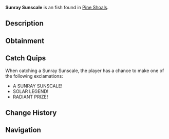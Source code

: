 {{FishInfobox
|image          = Sunray Sunscale.png
|rarity         = Exotic
|sea            = Second Sea
|location       = [[Pine Shoals]]
|sublocation    = 
|sources        = Fishing Rod
|radar_location = 
|prog_speed     = -65
|xp             = 4500
|weather        = Clear
|time           = Day
|season         = Summer
|bait           = 
|base_weight    = 20
|base_value     = 8450
|weight_range   = 12
|base_chance    = 1
|base_resil     = 15
}}
'''Sunray Sunscale''' is an {{Rarity|Exotic}} fish found in [[Pine Shoals]].

== Description ==
{{Description|A radiant scaler that basks in sunray glory.|Bestiary Entry}}

== Obtainment ==
{{Description|It shines where the sun touches the sea.|Bestiary Hint}}
{{Fish Availability|
Pine Shoals
|top_rods      = 
Free Spirit Rod\16994.87\106972.85;
Egg Rod\12842.26\88377.12;
Leviathan's Fang Rod\12573.18\73061.66;
Verdant Shear Rod\12178.04\83806.1;
Azure Of Lagoon\12120.3\86377.19;
Resourceful Rod\10104.98\92327.39;
Destiny Rod\8322.55\64361.02;
Blazebringer Rod\12114.39\87606.02;
Trident Rod\11426.63\67174.97;
Seraphic Rod\8766.21\58718.59;
Ethereal Prism Rod\8706.89\63072.84;
No-Life Rod\8601.81\52282.73;
Challenger's Rod\8135.67\50692.32;
Rod Of The Forgotten Fang\7845.12\53312.65;
Rod Of The Exalted One\7770.72\55297.01;
Rod Of The Depths\7417.66\49389.36;
Depthseeker Rod\7184.47\44552.67;
Volcanic Rod\7078.27\44751.7;
Avalanche Rod\7011.56\43395.96;
Zeus Rod\6992.23\44207.7;
Steady Rod\6720.05\40265.26
|recommended   = Free Spirit Rod
}}

== Catch Quips ==
When catching a Sunray Sunscale, the player has a chance to make one of the following exclamations:
* A SUNRAY SUNSCALE!
* SOLAR LEGEND!
* RADIANT PRIZE!

== Change History ==
{{Change History|{{subst:Current Version}}}}

== Navigation ==
{{Fish Navbox|Pine Shoals}}